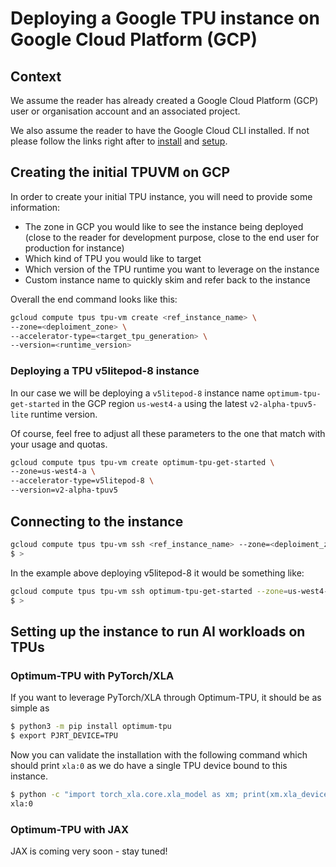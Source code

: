 # Deploying a Google TPU instance on Google Cloud Platform (GCP)


## Context

We assume the reader has already created a Google Cloud Platform (GCP) user or organisation account and an
associated project.

We also assume the reader to have the Google Cloud CLI installed. If not please follow the links right after to
[install](https://cloud.google.com/sdk/docs/install) and [setup](https://cloud.google.com/sdk/docs/initializing).

## Creating the initial TPUVM on GCP

In order to create your initial TPU instance, you will need to provide some information:

- The zone in GCP you would like to see the instance being deployed (close to the reader for development purpose, close to the end user for production for instance)
- Which kind of TPU you would like to target
- Which version of the TPU runtime you want to leverage on the instance
- Custom instance name to quickly skim and refer back to the instance

Overall the end command looks like this:

```bash
gcloud compute tpus tpu-vm create <ref_instance_name> \
--zone=<deploiment_zone> \
--accelerator-type=<target_tpu_generation> \
--version=<runtime_version>
```

### Deploying a TPU v5litepod-8 instance

In our case we will be deploying a `v5litepod-8` instance name `optimum-tpu-get-started`
in the GCP region `us-west4-a` using the latest `v2-alpha-tpuv5-lite` runtime version.

Of course, feel free to adjust all these parameters to the one that match with your usage and quotas.

```bash
gcloud compute tpus tpu-vm create optimum-tpu-get-started \
--zone=us-west4-a \
--accelerator-type=v5litepod-8 \
--version=v2-alpha-tpuv5
```

## Connecting to the instance

```bash
gcloud compute tpus tpu-vm ssh <ref_instance_name> --zone=<deploiment_zone>
$ >
```

In the example above deploying v5litepod-8 it would be something like:

```bash
gcloud compute tpus tpu-vm ssh optimum-tpu-get-started --zone=us-west4-a
$ >
```

## Setting up the instance to run AI workloads on TPUs

### Optimum-TPU with PyTorch/XLA

If you want to leverage PyTorch/XLA through Optimum-TPU, it should be as simple as

```bash
$ python3 -m pip install optimum-tpu
$ export PJRT_DEVICE=TPU
```

Now you can validate the installation with the following command which should print `xla:0` as we do have a single
TPU device bound to this instance.

```bash
$ python -c "import torch_xla.core.xla_model as xm; print(xm.xla_device())"
xla:0
```

### Optimum-TPU with JAX

JAX is coming very soon - stay tuned!